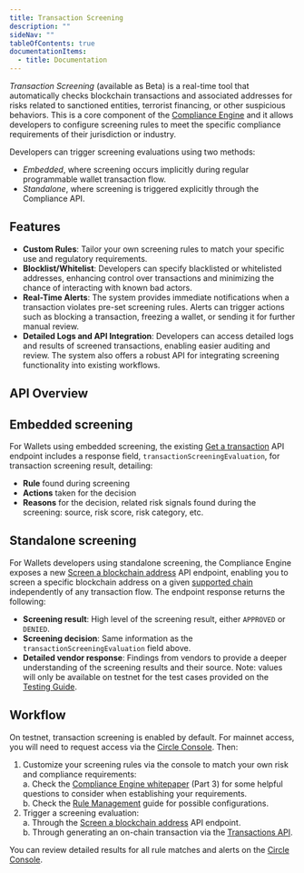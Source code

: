 ---
title: Transaction Screening
description: ""
sideNav: ""
tableOfContents: true
documentationItems:
  - title: Documentation
---

_Transaction Screening_ (available as Beta) is a real-time tool that
automatically checks blockchain transactions and associated addresses for risks
related to sanctioned entities, terrorist financing, or other suspicious
behaviors. This is a core component of the
[Compliance Engine](/wallets/compliance-engine) and it allows developers to
configure screening rules to meet the specific compliance requirements of their
jurisdiction or industry.

Developers can trigger screening evaluations using two methods:

- _Embedded_, where screening occurs implicitly during regular programmable
  wallet transaction flow.
- _Standalone_, where screening is triggered explicitly through the Compliance
  API.

## Features

- **Custom Rules**: Tailor your own screening rules to match your specific use
  and regulatory requirements.
- **Blocklist/Whitelist**: Developers can specify blacklisted or whitelisted
  addresses, enhancing control over transactions and minimizing the chance of
  interacting with known bad actors.
- **Real-Time Alerts**: The system provides immediate notifications when a
  transaction violates pre-set screening rules. Alerts can trigger actions such
  as blocking a transaction, freezing a wallet, or sending it for further manual
  review.
- **Detailed Logs and API Integration**: Developers can access detailed logs and
  results of screened transactions, enabling easier auditing and review. The
  system also offers a robust API for integrating screening functionality into
  existing workflows.

## API Overview

## Embedded screening

For Wallets using embedded screening, the existing
[Get a transaction](/api-reference/wallets/developer-controlled-wallets/get-transaction)
API endpoint includes a response field, `transactionScreeningEvaluation`, for
transaction screening result, detailing:

- **Rule** found during screening
- **Actions** taken for the decision
- **Reasons** for the decision, related risk signals found during the screening:
  source, risk score, risk category, etc.

## Standalone screening

For Wallets developers using standalone screening, the Compliance Engine exposes
a new
[Screen a blockchain address](/api-reference/w3s/compliance/screen-address) API
endpoint, enabling you to screen a specific blockchain address on a given
[supported chain](/w3s/supported-blockchains-and-currencies) independently of
any transaction flow. The endpoint response returns the following:

- **Screening result**: High level of the screening result, either `APPROVED` or
  `DENIED`.
- **Screening decision**: Same information as the
  `transactionScreeningEvaluation` field above.
- **Detailed vendor response**: Findings from vendors to provide a deeper
  understanding of the screening results and their source. Note: values will
  only be available on testnet for the test cases provided on the
  [Testing Guide](/wallets/compliance-engine/tx-screening-testing).

## Workflow

On testnet, transaction screening is enabled by default. For mainnet access, you
will need to request access via the
[Circle Console](https://console.circle.com/). Then:

1. Customize your screening rules via the console to match your own risk and
   compliance requirements:  
   a. Check the
   [Compliance Engine whitepaper](https://6778953.fs1.hubspotusercontent-na1.net/hubfs/6778953/PDFs/Whitepapers/ComplianceEngine_whitepaper.pdf)
   (Part 3) for some helpful questions to consider when establishing your
   requirements.  
   b. Check the
   [Rule Management](/wallets/compliance-engine/tx-screening-rule-management)
   guide for possible configurations.
2. Trigger a screening evaluation:  
   a. Through the
   [Screen a blockchain address](/api-reference/w3s/compliance/screen-address)
   API endpoint.  
   b. Through generating an on-chain transaction via the
   [Transactions API](/api-reference/wallets/developer-controlled-wallets/list-transactions).

You can review detailed results for all rule matches and alerts on the
[Circle Console](https://console.circle.com/).
